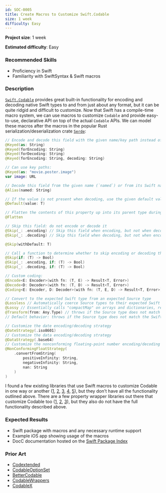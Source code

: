 ```yaml
---
id: SOC-0005
title: Create Macros to Customize Swift.Codable
size: 1 week
difficulty: Easy
---
```


**Project size**: 1 week

**Estimated difficulty**: Easy

### Recommended Skills

-   Proficiency in Swift
-   Familiarity with SwiftSyntax & Swift macros

### Description

[`Swift.Codable`](https://developer.apple.com/documentation/swift/codable) provides great built-in functionality for encoding and decoding native Swift types to and from just about any format, but it can be quite ridgid and difficult to customize. Now that Swift has a compile-time macro system, we can use macros to customize `Codable` and provide easy-to-use, declarative API on top of the actual `Codable` APIs. We can model these macros after the macros in the popular Rust serialization/deserialization crate [`Serde`](https://serde.rs):

```swift
// Encode and decode this field with the given name/key path instead of its Swift name
@Keyed(as: String)
@Keyed(forEncoding: String)
@Keyed(forDecoding: String)
@Keyed(forEncoding: String, decoding: String)

// Can use key paths:
@Keyed(as: "movie.poster.image")
var image: URL

// Decode this field from the given name (`named`) or from its Swift name
@Alias(named: String)

// If the value is not present when decoding, use the given default value
@Default(value: T)

// Flatten the contents of this property up into its parent type during encoding
@Flatten

// Skip this field: do not encode or decode it
@Skip(_: .encoding) // Skip this field when encoding, but not when decoding
@Skip(_: .decoding) // Skip this field when decoding, but not when encoding

@Skip(withDefault: T)

// Call a function to determine whether to skip encoding or decoding this field
@Skip(if: (T) -> Bool)
@Skip(_: .encoding, if: (T) -> Bool)
@Skip(_: .decoding, if: (T) -> Bool)

// Custom coding:
@Encode<E: Encoder>(with fn: (T, E) -> Result<T, Error>)
@Decode<D: Decoder>(with fn: (T, D) -> Result<T, Error>)
@Coding<E: Encoder, D: Decoder>(with fn: (T, E, D) -> Result<T, Error>)

// Convert to the expected Swift type from an expected Source type
@Lossless // Automatically coerce Source types to their expected Swift type
@Lossy // Essentially calls "compactMap" on arrays and dictionaries, removing null values
@Transform(from: Any.Type) // throws if the Source type does not match `from`
// Default behavior: throws if the Source type does not match the Swift type

// Customize the date encoding/decoding strategy
@DateStrategy(.iso8601)
// Customize the data encoding/decoding strategy
@DataStrategy(.base64)
// Customize the nonconforming floating-point number encoding/decoding strategy
@NonConformingFloatStrategy(
    .convertFromString(
        positiveInfinity: String,
        negativeInfinity: String,
        nan: String
    )
)
```

I found a few existing libraries that use Swift macros to customize Codable in one way or another ([1](https://github.com/SwiftyLab/MetaCodable), [2](https://github.com/mikhailmaslo/macro-codable-kit), [3](https://github.com/zijievv/CodingKeysGenerator), [4](https://github.com/neothXT/CodableOptionSet), [5](https://github.com/GottaGetSwifty/CodableWrappers)), but they don't have all the functionality outlined above. There are a few property wrapper libraries out there that customize Codable too ([1](https://github.com/GottaGetSwifty/CodableWrappers), [2](https://github.com/marksands/BetterCodable), [3](https://github.com/dscyrescotti/CodableX)), but they also do not have the full functionality described above.

### Expected Results

-   Swift package with macros and any necessary runtime support
-   Example iOS app showing usage of the macros
-   DocC documentation hosted on the [Swift Package Index](https://swiftpackageindex.com/faq#documentation)

### Prior Art

-   [Codextended](https://github.com/JohnSundell/Codextended)
-   [CodableOptionSet](https://github.com/neothXT/CodableOptionSet)
-   [BetterCodable](https://github.com/marksands/BetterCodable)
-   [CodableWrappers](https://github.com/GottaGetSwifty/CodableWrappers)
-   [CodableX](https://github.com/dscyrescotti/CodableX)
